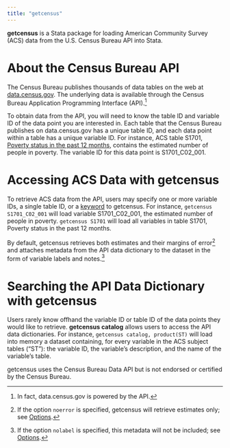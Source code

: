 ```yaml
---
title: "getcensus"
---
```


**getcensus** is a Stata package for loading American Community Survey (ACS) data from the U.S. Census Bureau API into Stata.

# About the Census Bureau API

The Census Bureau publishes thousands of data tables on the web at [data.census.gov](https://www.data.cenus.gov). The underlying data is available through the Census Bureau Application Programming Interface (API).[^1]

[^1]: In fact, data.census.gov is powered by the API.

To obtain data from the API, you will need to know the table ID and variable ID of the data point you are interested in. Each table that the Census Bureau publishes on data.census.gov has a unique table ID, and each data point within a table has a unique variable ID. For instance, ACS table S1701, [Poverty status in the past 12 months](https://data.census.gov/cedsci/table?tid=ACSST1Y2019.S1701&hidePreview=true), contains the estimated number of people in poverty. The variable ID for this data point is S1701_C02_001.

# Accessing ACS Data with getcensus

To retrieve ACS data from the API, users may specify one or more variable IDs, a single table ID, or a [keyword](keywords.qmd) to getcensus. For instance, `getcensus S1701_C02_001` will load variable S1701_C02_001, the estimated number of people in poverty. `getcensus S1701` will load all variables in table S1701, Poverty status in the past 12 months.

By default, getcensus retrieves both estimates and their margins of error[^2] and attaches metadata from the API data dictionary to the dataset in the form of variable labels and notes.[^3] 

[^2]: If the option `noerror` is specified, getcensus will retrieve estimates only; see [Options](options.qmd).

[^3]: If the option `nolabel` is specified, this metadata will not be included; see [Options](options.qmd).

# Searching the API Data Dictionary with getcensus

Users rarely know offhand the variable ID or table ID of the data points they would like to retrieve. **getcensus catalog** allows users to access the API data dictionaries. For instance, `getcensus catalog, product(ST)` will load into memory a dataset containing, for every variable in the ACS subject tables ("ST"): the variable ID, the variable's description, and the name of the variable's table.

::: {.callout-note appearance="simple"}
getcensus uses the Census Bureau Data API but is not endorsed or certified by the Census Bureau.
:::
